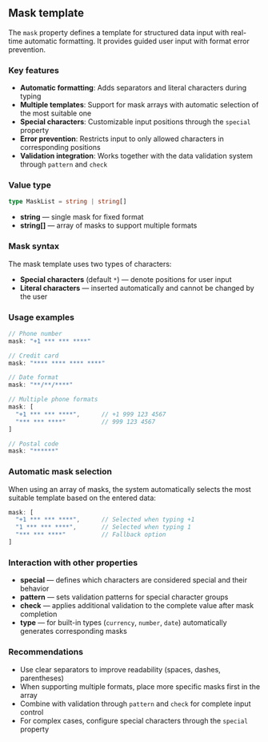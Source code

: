 ## Mask template

The `mask` property defines a template for structured data input with real-time automatic formatting. It provides guided user input with format error prevention.

### Key features

- **Automatic formatting**: Adds separators and literal characters during typing
- **Multiple templates**: Support for mask arrays with automatic selection of the most suitable one
- **Special characters**: Customizable input positions through the `special` property
- **Error prevention**: Restricts input to only allowed characters in corresponding positions
- **Validation integration**: Works together with the data validation system through `pattern` and `check`

### Value type

```typescript
type MaskList = string | string[]
```

- **string** — single mask for fixed format
- **string[]** — array of masks to support multiple formats

### Mask syntax

The mask template uses two types of characters:

- **Special characters** (default `*`) — denote positions for user input
- **Literal characters** — inserted automatically and cannot be changed by the user

### Usage examples

```javascript
// Phone number
mask: "+1 *** *** ****"

// Credit card
mask: "**** **** **** ****"

// Date format
mask: "**/**/****"

// Multiple phone formats
mask: [
  "+1 *** *** ****",      // +1 999 123 4567
  "*** *** ****"          // 999 123 4567
]

// Postal code
mask: "******"
```

### Automatic mask selection

When using an array of masks, the system automatically selects the most suitable template based on the entered data:

```javascript
mask: [
  "+1 *** *** ****",      // Selected when typing +1
  "1 *** *** ****",       // Selected when typing 1
  "*** *** ****"          // Fallback option
]
```

### Interaction with other properties

- **special** — defines which characters are considered special and their behavior
- **pattern** — sets validation patterns for special character groups
- **check** — applies additional validation to the complete value after mask completion
- **type** — for built-in types (`currency`, `number`, `date`) automatically generates corresponding masks

### Recommendations

- Use clear separators to improve readability (spaces, dashes, parentheses)
- When supporting multiple formats, place more specific masks first in the array
- Combine with validation through `pattern` and `check` for complete input control
- For complex cases, configure special characters through the `special` property
